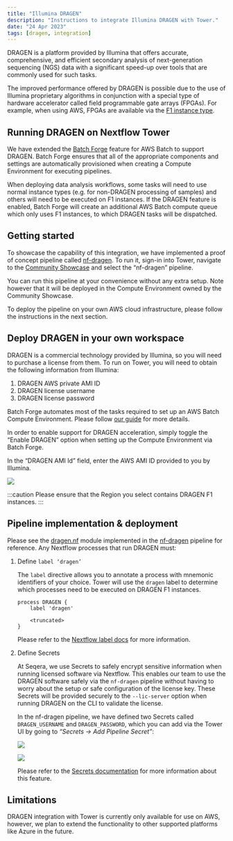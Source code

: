 ```yaml
---
title: "Illumina DRAGEN"
description: "Instructions to integrate Illumina DRAGEN with Tower."
date: "24 Apr 2023"
tags: [dragen, integration]
---
```


DRAGEN is a platform provided by Illumina that offers accurate, comprehensive, and efficient secondary analysis of next-generation sequencing (NGS) data with a significant speed-up over tools that are commonly used for such tasks.

The improved performance offered by DRAGEN is possible due to the use of Illumina proprietary algorithms in conjunction with a special type of hardware accelerator called field programmable gate arrays (FPGAs). For example, when using AWS, FPGAs are available via the [F1 instance type](https://aws.amazon.com/ec2/instance-types/f1/).

## Running DRAGEN on Nextflow Tower

We have extended the [Batch Forge](../../compute-envs/aws-batch.mdx?h=forge#tower-forge) feature for AWS Batch to support DRAGEN. Batch Forge ensures that all of the appropriate components and settings are automatically provisioned when creating a Compute Environment for executing pipelines.

When deploying data analysis workflows, some tasks will need to use normal instance types (e.g. for non-DRAGEN processing of samples) and others will need to be executed on F1 instances. If the DRAGEN feature is enabled, Batch Forge will create an additional AWS Batch compute queue which only uses F1 instances, to which DRAGEN tasks will be dispatched.

## Getting started

To showcase the capability of this integration, we have implemented a proof of concept pipeline called [nf-dragen](https://github.com/seqeralabs/nf-dragen). To run it, sign-in into Tower, navigate to the [Community Showcase](https://tower.nf/orgs/community/workspaces/showcase/launchpad) and select the “nf-dragen” pipeline.

You can run this pipeline at your convenience without any extra setup. Note however that it will be deployed in the Compute Environment owned by the Community Showcase.

To deploy the pipeline on your own AWS cloud infrastructure, please follow the instructions in the next section.

## Deploy DRAGEN in your own workspace

DRAGEN is a commercial technology provided by Illumina, so you will need to purchase a license from them. To run on Tower, you will need to obtain the following information from Illumina:

1. DRAGEN AWS private AMI ID
2. DRAGEN license username
3. DRAGEN license password

Batch Forge automates most of the tasks required to set up an AWS Batch Compute Environment. Please follow [our guide](../../compute-envs/aws-batch.mdx) for more details.

In order to enable support for DRAGEN acceleration, simply toggle the “Enable DRAGEN” option when setting up the Compute Environment via Batch Forge.

In the “DRAGEN AMI Id” field, enter the AWS AMI ID provided to you by Illumina.

![](./_images/dragen_ce_ami.png)

:::caution
Please ensure that the Region you select contains DRAGEN F1 instances.
:::

## Pipeline implementation & deployment

Please see the [dragen.nf](https://github.com/seqeralabs/nf-dragen/blob/master/modules/local/dragen.nf) module implemented in the [nf-dragen](https://github.com/seqeralabs/nf-dragen) pipeline for reference. Any Nextflow processes that run DRAGEN must:

1. Define `label ‘dragen’`

   The `label` directive allows you to annotate a process with mnemonic identifiers of your choice. Tower will use the `dragen` label to determine which processes need to be executed on DRAGEN F1 instances.

   ```
   process DRAGEN {
       label 'dragen'

       <truncated>
   }
   ```

   Please refer to the [Nextflow label docs](https://www.nextflow.io/docs/latest/process.html?highlight=label#label) for more information.

2. Define Secrets

   At Seqera, we use Secrets to safely encrypt sensitive information when running licensed software via Nextflow. This enables our team to use the DRAGEN software safely via the `nf-dragen` pipeline without having to worry about the setup or safe configuration of the license key. These Secrets will be provided securely to the `--lic-server` option when running DRAGEN on the CLI to validate the license.

   In the nf-dragen pipeline, we have defined two Secrets called `DRAGEN_USERNAME` and `DRAGEN_PASSWORD`, which you can add via the Tower UI by going to _“Secrets -> Add Pipeline Secret”_:

   ![](./_images/dragen_secrets_username.png)

   ![](./_images/dragen_secrets_password.png)

   Please refer to the [Secrets documentation](../../secrets/overview.mdx) for more information about this feature.

## Limitations

DRAGEN integration with Tower is currently only available for use on AWS, however, we plan to extend the functionality to other supported platforms like Azure in the future.
